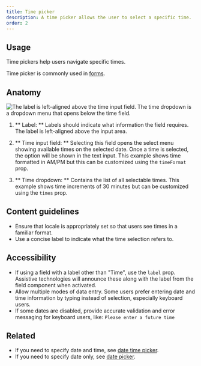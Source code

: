 ```yaml
---
title: Time picker
description: A time picker allows the user to select a specific time.
order: 2
---
```


## Usage

Time pickers help users navigate specific times.

Time picker is commonly used in [forms](/patterns/forms).

## Anatomy

![The label is left-aligned above the time input field. The time dropdown is a dropdown menu that opens below the time field.](/images/time-picker-anatomy.png)

1. ** Label: ** Labels should indicate what information the field requires. The label is
   left-aligned above the input area.

2. ** Time input field: ** Selecting this field opens the select menu showing available times on the
   selected date. Once a time is selected, the option will be shown in the text input. This example
   shows time formatted in AM/PM but this can be customized using the `timeFormat` prop.

3. ** Time dropdown: ** Contains the list of all selectable times. This example shows time
   increments of 30 minutes but can be customized using the `times` prop.

## Content guidelines

- Ensure that locale is appropriately set so that users see times in a familiar format.
- Use a concise label to indicate what the time selection refers to.

## Accessibility

- If using a field with a label other than "Time", use the `label` prop. Assistive technologies will
  announce these along with the label from the field component when activated.
- Allow multiple modes of data entry. Some users prefer entering date and time information by typing
  instead of selection, especially keyboard users.
- If some dates are disabled, provide accurate validation and error messaging for keyboard users,
  like: `Please enter a future time`

## Related

- If you need to specify date and time, see [date time picker](/components/date-time-picker).
- If you need to specify date only, see [date picker](/components/date-picker).

